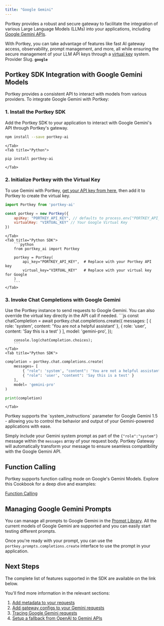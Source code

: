 ```yaml
---
title: "Google Gemini"
---
```


Portkey provides a robust and secure gateway to facilitate the integration of various Large Language Models (LLMs) into your applications, including [Google Gemini APIs](https://cloud.google.com/vertex-ai/docs/generative-ai/model-reference/gemini).

With Portkey, you can take advantage of features like fast AI gateway access, observability, prompt management, and more, all while ensuring the secure management of your LLM API keys through a [virtual key](/product/ai-gateway/virtual-keys) system.
<Note>Provider Slug. **`google`**</Note>


## Portkey SDK Integration with Google Gemini Models

Portkey provides a consistent API to interact with models from various providers. To integrate Google Gemini with Portkey:

### 1\. Install the Portkey SDK

Add the Portkey SDK to your application to interact with Google Gemini's API through Portkey's gateway.
<Tabs>
    <Tab title="NodeJS">

```sh
npm install --save portkey-ai
```
    </Tab>
    <Tab title="Python">
```sh
pip install portkey-ai
```
    </Tab>
  </Tabs>


### 2\. Initialize Portkey with the Virtual Key

To use Gemini with Portkey, [get your API key from here](https://aistudio.google.com/app/apikey), then add it to Portkey to create the virtual key.
<Tabs>
    <Tab title="NodeJS SDK">
```js
import Portkey from 'portkey-ai'

const portkey = new Portkey({
    apiKey: "PORTKEY_API_KEY", // defaults to process.env["PORTKEY_API_KEY"]
    virtualKey: "VIRTUAL_KEY" // Your Google Virtual Key
})
```
    </Tab>
    <Tab title="Python SDK">
        ```python
        from portkey_ai import Portkey

        portkey = Portkey(
            api_key="PORTKEY_API_KEY",  # Replace with your Portkey API key
            virtual_key="VIRTUAL_KEY"   # Replace with your virtual key for Google
        )
        ```
    </Tab>

  </Tabs>



### **3\. Invoke Chat Completions with** Google Gemini

Use the Portkey instance to send requests to Google Gemini. You can also override the virtual key directly in the API call if needed.
<Tabs>
    <Tab title="NodeJS SDK">
        ```js
        const chatCompletion = await portkey.chat.completions.create({
            messages: [
                { role: 'system', content: 'You are not a helpful assistant' },
                { role: 'user', content: 'Say this is a test' }
            ],
            model: 'gemini-pro',
        });

        console.log(chatCompletion.choices);
        ```
    </Tab>
    <Tab title="Python SDK">

```python
completion = portkey.chat.completions.create(
    messages= [
        { "role": 'system', "content": 'You are not a helpful assistant' },
        { "role": 'user', "content": 'Say this is a test' }
    ],
    model= 'gemini-pro'
)

print(completion)
```
    </Tab>

</Tabs>


<Note>
Portkey supports the `system_instructions` parameter for Google Gemini 1.5 - allowing you to control the behavior and output of your Gemini-powered applications with ease.

Simply include your Gemini system prompt as part of the `{"role":"system"}` message within the `messages` array of your request body. Portkey Gateway will automatically transform your message to ensure seamless compatibility with the Google Gemini API.
</Note>
## Function Calling

Portkey supports function calling mode on Google's Gemini Models. Explore this <Icon icon="square-down" /> Cookbook for a deep dive and examples:

[Function Calling](/guides/getting-started/function-calling)

## Managing Google Gemini Prompts

You can manage all prompts to Google Gemini in the [Prompt Library](/product/prompt-library). All the current models of Google Gemini are supported and you can easily start testing different prompts.

Once you're ready with your prompt, you can use the `portkey.prompts.completions.create` interface to use the prompt in your application.

## Next Steps

The complete list of features supported in the SDK are available on the link below.
<Card title="SDK" href="/api-reference/portkey-sdk-client">
</Card>

You'll find more information in the relevant sections:

1. [Add metadata to your requests](/product/observability/metadata)
2. [Add gateway configs to your Gemini requests](/product/ai-gateway/configs)
3. [Tracing Google Gemini requests](/product/observability/traces)
4. [Setup a fallback from OpenAI to Gemini APIs](/product/ai-gateway/fallbacks)
